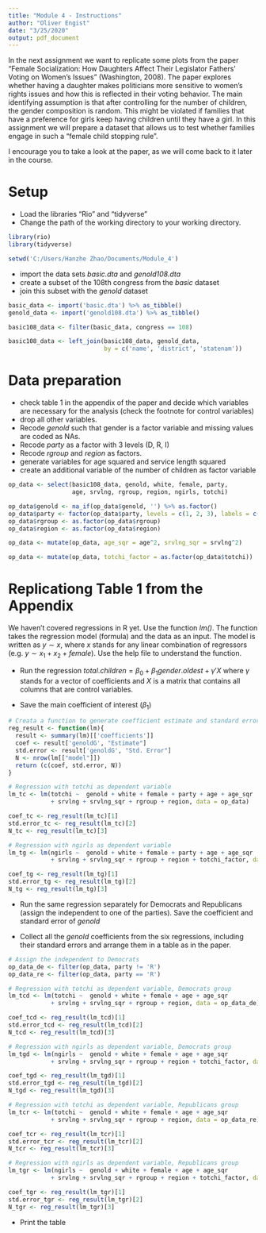 ```yaml
---
title: "Module 4 - Instructions"
author: "Oliver Engist"
date: "3/25/2020"
output: pdf_document
---
```


In the next assignment we want to replicate some plots from the paper "Female Socialization: How Daughters Affect Their Legislator Fathers' Voting on Women's Issues" (Washington, 2008). The paper explores whether having a daughter makes politicians more sensitive to women's rights issues and how this is reflected in their voting behavior. The main identifying assumption is that after controlling for the number of children, the gender composition is random. This might be violated if families that have a preference for girls keep having children until they have a girl. In this assignment we will prepare a dataset that allows us to test whether families engage in such a "female child stopping rule".

I encourage you to take a look at the paper, as we will come back to it later in the course. 

# Setup

* Load the libraries "Rio" and "tidyverse"
* Change the path of the working directory to your working directory.

```r

library(rio)
library(tidyverse)

setwd('C:/Users/Hanzhe Zhao/Documents/Module_4')
```

* import the data sets *basic.dta* and *genold108.dta*
* create a subset of the 108th congress from the *basic* dataset
* join this subset with the *genold* dataset

```r
basic_data <- import('basic.dta') %>% as_tibble()
genold_data <- import('genold108.dta') %>% as_tibble()

basic108_data <- filter(basic_data, congress == 108)

basic108_data <- left_join(basic108_data, genold_data, 
                           by = c('name', 'district', 'statenam'))
```

# Data preparation

* check table 1 in the appendix of the paper and decide which variables are necessary for the analysis (check the footnote for control variables)
* drop all other variables.
* Recode *genold* such that gender is a factor variable and missing values are coded as NAs.
* Recode *party* as a factor with 3 levels (D, R, I)
* Recode *rgroup* and *region* as factors.
* generate variables for age squared and service length squared
* create an additional variable of the number of children as factor variable

```r
op_data <- select(basic108_data, genold, white, female, party, 
                  age, srvlng, rgroup, region, ngirls, totchi)

op_data$genold <- na_if(op_data$genold, '') %>% as.factor()
op_data$party <- factor(op_data$party, levels = c(1, 2, 3), labels = c('D', 'R', 'I'))
op_data$rgroup <- as.factor(op_data$rgroup)
op_data$region <- as.factor(op_data$region)

op_data <- mutate(op_data, age_sqr = age^2, srvlng_sqr = srvlng^2)

op_data <- mutate(op_data, totchi_factor = as.factor(op_data$totchi))
```

# Replicationg Table 1 from the Appendix

We haven't covered regressions in R yet. Use the function *lm()*. The function takes the regression model (formula) and the data as an input. The model is written as $y \sim x$, where $x$ stands for any linear combination of regressors (e.g. $y \sim x_1 + x_2 + female$). Use the help file to understand the function.

* Run the regression $total.children = \beta_0 + \beta_1 gender.oldest + \gamma'X$ where $\gamma$ stands for a vector of coefficients and $X$ is a matrix that contains all columns that are control variables.\footnote{This is just a short notation instead of writing the full model with all control variables $totchi = \beta_0 + \beta_1 genold + \gamma_1 age + \gamma_2 age^2 + \gamma_3 Democrat + ... + \epsilon$ which quickly gets out of hand for large models.}

* Save the main coefficient of interest ($\beta_1$)

```r
# Creata a function to generate coefficient estimate and standard error
reg_result <- function(lm){
  result <- summary(lm)[['coefficients']]
  coef <- result['genoldG', "Estimate"]
  std.error <- result['genoldG', "Std. Error"]
  N <- nrow(lm[["model"]])
  return (c(coef, std.error, N))
}

# Regression with totchi as dependent variable
lm_tc <- lm(totchi ~  genold + white + female + party + age + age_sqr 
            + srvlng + srvlng_sqr + rgroup + region, data = op_data)

coef_tc <- reg_result(lm_tc)[1]
std.error_tc <- reg_result(lm_tc)[2]
N_tc <- reg_result(lm_tc)[3]

# Regression with ngirls as dependent variable
lm_tg <- lm(ngirls ~  genold + white + female + party + age + age_sqr 
            + srvlng + srvlng_sqr + rgroup + region + totchi_factor, data = op_data)

coef_tg <- reg_result(lm_tg)[1]
std.error_tg <- reg_result(lm_tg)[2]
N_tg <- reg_result(lm_tg)[3]
```

* Run the same regression separately for Democrats and Republicans (assign the independent to one of the parties). Save the coefficient and standard error of *genold*

* Collect all the *genold* coefficients from the six regressions, including their standard errors and arrange them in a table as in the paper.

```r
# Assign the independent to Democrats
op_data_de <- filter(op_data, party != 'R')
op_data_re <- filter(op_data, party == 'R')

# Regression with totchi as dependent variable, Democrats group
lm_tcd <- lm(totchi ~  genold + white + female + age + age_sqr 
            + srvlng + srvlng_sqr + rgroup + region, data = op_data_de)

coef_tcd <- reg_result(lm_tcd)[1]
std.error_tcd <- reg_result(lm_tcd)[2]
N_tcd <- reg_result(lm_tcd)[3]

# Regression with ngirls as dependent variable, Democrats group
lm_tgd <- lm(ngirls ~  genold + white + female + age + age_sqr 
            + srvlng + srvlng_sqr + rgroup + region + totchi_factor, data = op_data_de)

coef_tgd <- reg_result(lm_tgd)[1]
std.error_tgd <- reg_result(lm_tgd)[2]
N_tgd <- reg_result(lm_tgd)[3]

# Regression with totchi as dependent variable, Republicans group
lm_tcr <- lm(totchi ~  genold + white + female + age + age_sqr 
            + srvlng + srvlng_sqr + rgroup + region, data = op_data_re)

coef_tcr <- reg_result(lm_tcr)[1]
std.error_tcr <- reg_result(lm_tcr)[2]
N_tcr <- reg_result(lm_tcr)[3]

# Regression with ngirls as dependent variable, Republicans group
lm_tgr <- lm(ngirls ~  genold + white + female + age + age_sqr 
            + srvlng + srvlng_sqr + rgroup + region + totchi_factor, data = op_data_re)

coef_tgr <- reg_result(lm_tgr)[1]
std.error_tgr <- reg_result(lm_tgr)[2]
N_tgr <- reg_result(lm_tgr)[3]
```

* Print the table

